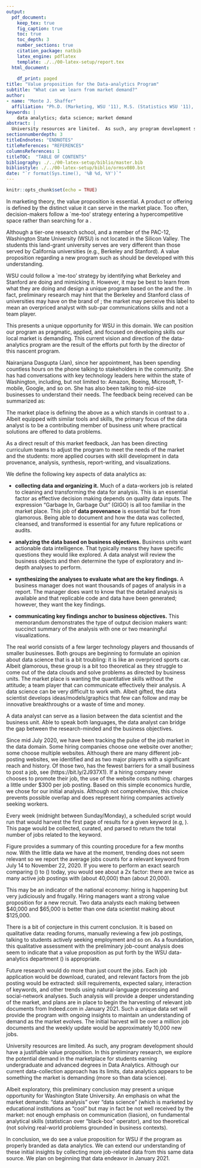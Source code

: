 ```yaml
---
output:
  pdf_document:
    keep_tex: true
    fig_caption: true
    toc: true
    toc_depth: 3 
    number_sections: true
    citation_package: natbib
    latex_engine: pdflatex
    template: ./../00-latex-setup/report.tex
  html_document:
    
    df_print: paged
title: "Value proposition for the Data-analytics Program"
subtitle: "What can we learn from market demand?"
author: 
- name: "Monte J. Shaffer"
  affiliation: "Ph.D. (Marketing, WSU '11), M.S. (Statistics WSU '11), MBA (Marketing, BYU '06)"
keywords: |
    data analytics; data science; market demand
abstract: |
  University resources are limited.  As such, any program development should have a justifiable value proposition.  In this preliminary research, we explore the potential demand in the marketplace for students earning undergraduate and advanced degrees in Data Analytics.  Preliminary analysis shows that \textbf{\tt{Data analytics}} has greater job-market demand than \textbf{\tt{Data Science}} although the latter has greater google-search demand.  This data aligns with the primary objectives of the data-analytics program at Washington State University. \newline As such, we conclude that positioning our program as \textbf{\tt{Data analytics}} is a justified value proposition.
sectionnumberdepth: 3
titleEndnotes: "ENDNOTES"
titleReferences: "REFERENCES"
columnsReferences: 1
titleTOC:  "TABLE OF CONTENTS"
bibliography: ./../00-latex-setup/biblio/master.bib
bibliostyle: ./../00-latex-setup/biblio/ormsv080.bst
date: "`r format(Sys.time(), '%B %d, %Y')`"
---
```


```r
knitr::opts_chunk$set(echo = TRUE)
```

\begin{figure}[!ht]
 \label{fig:one-graphic}
%% figures have hrule, tables have hline
	\begin{center}
	    \scalebox{1.00}{	\includegraphics[trim = 0 50mm 0 5mm,clip,width=\textwidth]{figures/one.png} }
	\end{center}
	\hrule
	  \vspace{2mm}
	\caption{ \textbf{Greater market demand for `data analytics' than for `data science':} \newline \footnotesize{ We report the average number of job posting for relevant keywords from the Indeed.com website (averaged with data collected from July 14 to November 22, 2020).  \newline \newline  All results are scaled as a proportion of the top result \textbf{\tt{C++}}. We observe that \textbf{\tt{Data analysis}} (23\%) and \textbf{\tt{Data analytics}} (13\%) outperform \textbf{\tt{Data science}} (9\%) and \textbf{\tt{Data scientist}} (6\%).  \newline \newline This 2-1 outperformance may be tied to the economics that a data scientist ``expects" twice the compensation; the business community may prefer two ``moderately trained analysts with good communication skills" over one ``genius analyst with questionable communication skills."  \newline \newline [High-resolution, interactive visualization: \url{https://bit.ly/39cA1Re}]}  }
	\vspace{2mm}
    \hrule
\end{figure}

\section{Introduction}
\label{sec:intro}

\doublespacing

In marketing theory, the value proposition is essential.  A product or offering is defined by the distinct value it can serve in the market place.  Too often, decision-makers follow a `me-too' strategy entering a hypercompetitive space rather than searching for a \emph{blue ocean of opportunity} \citep{Kim:2014}.

Although a tier-one research school, and a member of the PAC-12, Washington State University (WSU) is not located in the Silicon Valley.  The students this land-grant university serves are very different than those served by California universities (e.g., Berkeley and Stanford).  A value proposition regarding a new program such as \textbf{\tt{Data analytics}} should be developed with this understanding. 

WSU could follow a `me-too' strategy by identifying what Berkeley and Stanford are doing and mimicking it.  However, it may be best to learn from what they are doing and design a unique program based on the \emph{student push demand} and the \emph{market pull demand} \citep{Baloglu:1996}.  In fact, preliminary research may hint that the Berkeley and Stanford class of universities may have \emph{over-hyped and under-delivered} on the brand of \textbf{\tt{Data science}}; the market may perceive this label to mean an overpriced analyst with sub-par communications skills and not a team player.

This presents a unique opportunity for WSU in this domain.  We can position our program as pragmatic, applied, and focused on developing skills our local market is demanding.  This current vision and direction of the data-analytics program are the result of the efforts put forth by the director of this nascent program.

Nairanjana Dasgupta (Jan), since her appointment, has been spending countless hours on the phone talking to stakeholders in the community.  She has had conversations with key technology leaders here within the state of Washington, including, but not limited to:  Amazon, Boeing, Microsoft, T-mobile, Google, and so on.  She has also been talking to mid-size businesses to understand their needs.  The feedback being received can be summarized as:  \emph{we want young people that are: ethical, equipped with skills of the trade, able to perform quality analysis, and able to synthesis their findings into a meaningful summary.}

The market place is defining the above as a \textbf{\tt{Data analyst}} which stands in contrast to a \textbf{\tt{Data scientist}}.  Albeit equipped with similar tools and skills, the primary focus of the data analyst is to be a contributing member of business unit where practical solutions are offered to data problems.

As a direct result of this market feedback, Jan has been directing curriculum teams to adjust the program to meet the needs of the market and the students:  more applied courses with skill development in  data provenance, analysis, synthesis, report-writing, and visualizations.

\newpage
\section{ Data analytics Defined}
\label{sec:da}

We define the following key aspects of data analytics as:  

- **collecting data and organizing it.**  Much of a data-workers job is related to cleaning and transforming the data for analysis.  This is an essential factor as effective decision making depends on quality data inputs.  The expression "Garbage In, Garbage Out" (GIGO) is all too familiar in the market place.  This job of **data provenance** is essential but far from glamorous.  Being able to document and how the data was collected, cleansed, and transformed is essential for any future replications or audits.

- **analyzing the data based on business objectives.**  Business units want actionable data intelligence.  That typically means they have specific questions they would like explored.  A data analyst will review the business objects and then determine the type of exploratory and in-depth analyses to perform.

- **synthesizing the analyses to evaluate what are the key findings.**  A business manager does not want thousands of pages of analysis in a report.  The manager does want to know that the detailed analysis is available and that replicable code and data have been generated; however, they want the key findings.

- **communicating key findings anchor to business objectives.**  This memorandum demonstrates the type of output decision makers want: succinct summary of the analysis with one or two meaningful visualizations.

The real world consists of a few larger technology players and thousands of smaller businesses.  Both groups are beginning to formulate an opinion about data science that is a bit troubling:  it is like an overpriced sports car.  Albeit glamorous, these group is a bit too theoretical as they struggle to come out of the data clouds and solve problems as directed by business units.  The market place is wanting the quantitative skills without the attitude; a team player that can communicate effectively their analysis.  A data science can be very difficult to work with.  Albeit gifted, the data scientist develops ideas/models/graphics that few can follow and may be innovative breakthroughs or a waste of time and money.

A data analyst can serve as a liasion between the data scientist and the business unit.  Able to speak both languages, the data analyst can bridge the gap between the research-minded and the business objectives. 

\newpage
\section{ Demand in the Data Domain}
\label{sec:ddd}


\begin{figure}[!ht]
	\label{fig:google-demand}
%% figures have hrule, tables have hline
	% \hrule
	\begin{center}
	    \scalebox{1.00}{	\includegraphics[trim = 0 0 0 0,clip,width=\textwidth]{figures/google.png} }
	\end{center}
		\hrule
		\vspace{2mm}
	\caption{ \textbf{Google Trends: Web-search Demand:} \newline \footnotesize { Web search is defined as a user going to Google and typing in a key word.  The time-series graph shows the demand for the past 5 years.  About mid-2017, \textbf{\tt{Data science}} became a hot-topic and search-demand has been trending upward since.  \textbf{\tt{Data analysis}}, on the other hand, seems to be a steady trend. \newline [Both trend lines appear to have a significant seasonal drop-off around the winter holidays.]  \newline \newline In our estimation, tied to this "hot-topic" label was a perception that there were a lot of \emph{cush jobs} out there that were high paying.  Second-tier educational platforms to increase their revenues likely feed this frenzy. \newline \newline \textbf{It is essential to emphasize that this is web-search demand, not \underline{Job Market Demand}.}  \newline [High-resolution, interactive visualization: \url{https://bit.ly/2V1pgc5}]   }  }
    \vspace{2mm}
    \hrule
\end{figure}



\newpage
\section{ Demand in Marketplace}
\label{sec:dm}

Since mid July 2020, we have been tracking the pulse of the job market in the data domain.  Some hiring companies choose one website over another; some choose multiple websites.  Although there are many different job-posting websites, we identified \emph{Monster.com} and \emph{Indeed.com} as two major players with a significant reach and history.  Of those two, \emph{Indeed.com} has the fewest barriers for a small business to post a job, see (https://bit.ly/2J937X1).  If a hiring company never chooses to promote their job, the use of the website costs nothing.  \emph{Monster.com} charges a little under \$300 per job posting.  Based on this simple economics hurdle, we chose \emph{Indeed.com} for our initial analysis.  Although not comprehensive, this choice prevents possible overlap and does represent hiring companies actively seeking workers.

Every week (midnight between Sunday/Monday), a scheduled script would run that would harvest the first page of results for a given keyword (e.g, \url{https://indeedhi.re/33f29za}).  This page would be collected, curated, and parsed to return the total number of jobs related to the keyword.

\begin{figure}[!ht]
	\label{fig:indeed-search}
%% figures have hrule, tables have hline
	% \hrule
	\begin{center}
	    \scalebox{1.00}{	\includegraphics[trim = 0 0 0 0,clip,width=\textwidth]{figures/indeed.png} }
	\end{center}
		\hrule
		\vspace{2mm}
	\caption{ \textbf{\emph{Indeed.com} example search:} \newline \footnotesize { In this example, (November 25), we perform a search for the exact phrase \textbf{\tt{Data analysis}}; see \url{https://indeedhi.re/33f29za}  }  }
    \vspace{2mm}
    \hrule
\end{figure}

Figure \ref{sec:intro} provides a summary of this counting procedure for a few months now.  With the little data we have at the moment, trending does not seem relevant so we report the average jobs counts for a relevant keyword from July 14 to November 22, 2020.  If you were to perform an exact search comparing \textbf{\tt{Data analysis}} (\url{https://indeedhi.re/33f29za}) to \textbf{\tt{Data science}} (\url{https://indeedhi.re/2J9sWpJ}) today, you would see about a 2x factor:  there are twice as many active job postings with \textbf{\tt{Data analysis}} (about 40,000) than \textbf{\tt{Data science}} (about 20,000).  

\newpage
\noindent This may be an indicator of the national economy: hiring is happening but very judiciously and frugally.  Hiring managers want a strong value proposition for a new recruit.  Two data analysts each making between \$40,000 and \$65,000 is better than one data scientist making about \$125,000.

There is a bit of conjecture in this current conclusion.  It is based on qualitative data:  reading forums, manually reviewing a few job postings, talking to students actively seeking employment and so on.  As a foundation, this qualitative assessment with the preliminary job-count analysis does seem to indicate that a value proposition as put forth by the WSU data-analytics department (\textbf{\tt{Data analysis}}) is appropriate.

Future research would do more than just count the jobs.  Each job application would be download, curated, and relevant factors from the job posting would be extracted:  skill requirements, expected salary, interaction of keywords, and other trends using natural-language processing and social-network analyses.  Such analysis will provide a deeper understanding of the market, and plans are in place to begin the harvesting of relevant job documents from Indeed.com in January 2021.  Such a unique data set will provide the program with ongoing insights to maintain an understanding of demand as the market evolves.  The initial harvest will be over a million job documents and the weekly update would be approximately 10,000 new jobs.  

\section{Conclusion}
\label{sec:conclusion}

University resources are limited.  As such, any program development should have a justifiable value proposition.  In this preliminary research, we explore the potential demand in the marketplace for students earning undergraduate and advanced degrees in Data Analytics.  Although our current data-collection approach has its limits, data analytics appears to be something the market is demanding (more so than data science).

Albeit exploratory, this preliminary conclusion may present a unique opportunity for Washington State University.  An emphasis on what the market demands: "data analysis" over "data science" (which is marketed by educational institutions as "cool" but may in fact be not well received by the market:  not enough emphasis on communication (liasion), on fundamental analytical skills (statistican over "black-box" operator), and too theoretical (not solving real-world problems grounded in business contexts). 

In conclusion, we do see a value proposition for WSU if the program as properly branded as data analytics.  We can extend our understanding of these initial insights by collecting more job-related data from this same data source.  We plan on beginning that data endeavor in January 2021.







